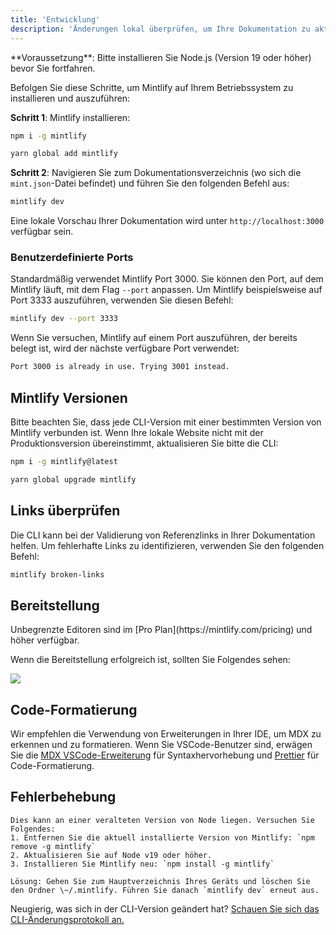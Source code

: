 ```yaml
---
title: 'Entwicklung'
description: 'Änderungen lokal überprüfen, um Ihre Dokumentation zu aktualisieren'
---
```


<Info>
  **Voraussetzung**: Bitte installieren Sie Node.js (Version 19 oder höher) bevor Sie fortfahren.
</Info>

Befolgen Sie diese Schritte, um Mintlify auf Ihrem Betriebssystem zu installieren und auszuführen:

**Schritt 1**: Mintlify installieren:

<CodeGroup>

  ```bash npm
  npm i -g mintlify
  ```

```bash yarn
yarn global add mintlify
```

</CodeGroup>

**Schritt 2**: Navigieren Sie zum Dokumentationsverzeichnis (wo sich die `mint.json`-Datei befindet) und führen Sie den folgenden Befehl aus:

```bash
mintlify dev
```

Eine lokale Vorschau Ihrer Dokumentation wird unter `http://localhost:3000` verfügbar sein.

### Benutzerdefinierte Ports

Standardmäßig verwendet Mintlify Port 3000. Sie können den Port, auf dem Mintlify läuft, mit dem Flag `--port` anpassen. Um Mintlify beispielsweise auf Port 3333 auszuführen, verwenden Sie diesen Befehl:

```bash
mintlify dev --port 3333
```

Wenn Sie versuchen, Mintlify auf einem Port auszuführen, der bereits belegt ist, wird der nächste verfügbare Port verwendet:

```md
Port 3000 is already in use. Trying 3001 instead.
```

## Mintlify Versionen

Bitte beachten Sie, dass jede CLI-Version mit einer bestimmten Version von Mintlify verbunden ist. Wenn Ihre lokale Website nicht mit der Produktionsversion übereinstimmt, aktualisieren Sie bitte die CLI:

<CodeGroup>

```bash npm
npm i -g mintlify@latest
```

```bash yarn
yarn global upgrade mintlify
```

</CodeGroup>

## Links überprüfen

Die CLI kann bei der Validierung von Referenzlinks in Ihrer Dokumentation helfen. Um fehlerhafte Links zu identifizieren, verwenden Sie den folgenden Befehl:

```bash
mintlify broken-links
```

## Bereitstellung

<Tip>
  Unbegrenzte Editoren sind im [Pro Plan](https://mintlify.com/pricing) und höher verfügbar.
</Tip>

Wenn die Bereitstellung erfolgreich ist, sollten Sie Folgendes sehen:

<Frame>
  <img src="/images/checks-passed.png" style={{ borderRadius: '0.5rem' }} />
</Frame>

## Code-Formatierung

Wir empfehlen die Verwendung von Erweiterungen in Ihrer IDE, um MDX zu erkennen und zu formatieren. Wenn Sie VSCode-Benutzer sind, erwägen Sie die [MDX VSCode-Erweiterung](https://marketplace.visualstudio.com/items?itemName=unifiedjs.vscode-mdx) für Syntaxhervorhebung und [Prettier](https://marketplace.visualstudio.com/items?itemName=esbenp.prettier-vscode) für Code-Formatierung.

## Fehlerbehebung

<AccordionGroup>
  <Accordion title='Fehler: Konnte das "sharp"-Modul mit der darwin-arm64 Laufzeitumgebung nicht laden'>

    Dies kann an einer veralteten Version von Node liegen. Versuchen Sie Folgendes:
    1. Entfernen Sie die aktuell installierte Version von Mintlify: `npm remove -g mintlify`
    2. Aktualisieren Sie auf Node v19 oder höher.
    3. Installieren Sie Mintlify neu: `npm install -g mintlify`
  </Accordion>

  <Accordion title="Problem: Unbekannter Fehler tritt auf">
  
    Lösung: Gehen Sie zum Hauptverzeichnis Ihres Geräts und löschen Sie den Ordner \~/.mintlify. Führen Sie danach `mintlify dev` erneut aus.
  </Accordion>
</AccordionGroup>

Neugierig, was sich in der CLI-Version geändert hat? [Schauen Sie sich das CLI-Änderungsprotokoll an.](https://www.npmjs.com/package/mintlify?activeTab=versions)